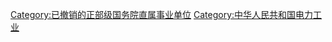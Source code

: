 {{Catmore}}

[[Category:已撤销的正部级国务院直属事业单位|Category:已撤销的正部级国务院直属事业单位]]
[[Category:中华人民共和国电力工业|Category:中华人民共和国电力工业]]